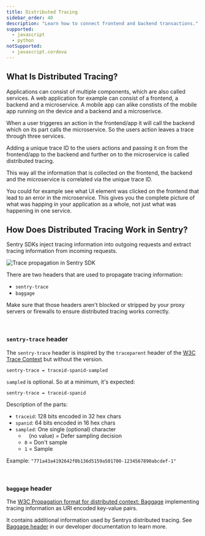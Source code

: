 ```yaml
---
title: Distributed Tracing
sidebar_order: 40
description: "Learn how to connect frontend and backend transactions."
supported:
  - javascript
  - python
notSupported:
  - javascript.cordova
---
```


## What Is Distributed Tracing?

Applications can consist of multiple components, which are also called services. A web application for example can consist of a frontend, a backend and a microservice. A mobile app can alike constists of the mobile app running on the device and a backend and a microserivce.

When a user triggeres an action in the frontend/app it will call the backend which on its part calls the microservice.
So the users action leaves a trace through three services.

Adding a unique trace ID to the users actions and passing it on from the frontend/app to the backend and further on to the microservice is called distributed tracing.

This way all the information that is collected on the frontend, the backend and the microservice is correlated via the unique trace ID.

You could for example see what UI element was clicked on the frontend that lead to an error in the microservice. This gives you the complete picture of what was happing in your application as a whole, not just what was happening in one service.

## How Does Distributed Tracing Work in Sentry?

Sentry SDKs inject tracing information into outgoing requests and extract tracing information from incoming requests.

![Trace propagation in Sentry SDK](distributed-tracing-trace-propagation.png)

There are two headers that are used to propagate tracing information:

- `sentry-trace`
- `baggage`

Make sure that those headers aren't blocked or stripped by your proxy servers or firewalls to ensure distributed tracing works correctly.

<Expandable title="Want to nerd out about those headers? Click here! (optional)">

<br />

### `sentry-trace` header

The `sentry-trace` header is inspired by the `traceparent` header of the [W3C Trace Context](https://www.w3.org/TR/trace-context/#traceparent-header) but without the version.

`sentry-trace = traceid-spanid-sampled`

`sampled` is optional. So at a minimum, it's expected:

`sentry-trace = traceid-spanid`

Description of the parts:

- `traceid`: 128 bits encoded in 32 hex chars
- `spanid`: 64 bits encoded in 16 hex chars
- `sampled`: One single (optional) character
  - ` ` (no value) = Defer sampling decision
  - `0` = Don't sample
  - `1` = Sample

Example: `"771a43a4192642f0b136d5159a501700-1234567890abcdef-1"`

<br />

### `baggage` header

The [W3C Propagation format for distributed context: Baggage](https://www.w3.org/TR/baggage/) implementing tracing information as URI encoded key-value pairs.

It contains additional information used by Sentrys distributed tracing. See [Baggage header](https://develop.sentry.dev/sdk/performance/dynamic-sampling-context/#baggage-header) in our developer documentation to learn more.

</Expandable>

<PlatformContent includePath="distributed-tracing/configuration/" />

<PlatformContent includePath="distributed-tracing/other-services/" />

<!-- ## Verify

Screenshots wie es aussehen soll und wo man in Sentry.io es sich ansehen kann.

Von Instrumentationssue auf Trace

Von Replay auf Trace
## Temp

Ab welcher Version ist es supported?


-->
